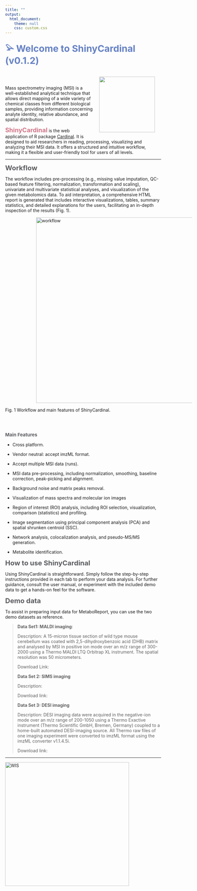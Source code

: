 ```yaml
---
title: ""
output:
  html_document:
    theme: null
    css: custom.css
---
```


<b><span style="color:#6682c4; font-size:30px;">𓅫 Welcome to ShinyCardinal (v0.1.2)</span></b>

<img src='img/logo.png' height="180" style = "float: right; margin: 20px;"/>

<br></br>

Mass spectrometry imaging (MSI) is a well-established analytical technique that allows direct mapping of a wide variety of chemical classes from different biological samples, providing information concerning analyte identity, relative abundance, and spatial distribution.

<b><span style="color:#d17789; font-size:20px;">ShinyCardinal</span></b> is the web application of R package <a href="https://cardinalmsi.org" target="_new">Cardinal</a>. It is designed to aid researchers in reading, processing, visualizing and analyzing their MSI data. It offers a structured and intuitive workflow, making it a flexible and user-friendly tool for users of all levels.

---

<b><span style="color:#5c5d61; font-size:22px;">Workflow</span></b>

The workflow includes pre-processing (e.g., missing value imputation, QC-based feature filtering, normalization, transformation and scaling), univariate and multivariate statistical analyses, and visualization of the given metabolomics data. To aid interpretation, a comprehensive HTML report is generated that includes interactive visualizations, tables, summary statistics, and detailed explanations for the users, facilitating an in-depth inspection of the results (Fig. 1).

<img src='img/workflow.png' alt='workflow' title='workflow' style="vertical-align:middle;margin:0px 100px" width='600'/>


Fig. 1 Workflow and main features of ShinyCardinal.

<br></br>

<b><span style="color:#5c5d61; font-size:15px;">Main Features</span></b>

- Cross platform.

- Vendor neutral: accept imzML format.

- Accept multiple MSI data (runs).

- MSI data pre-processing, including normalization, smoothing, baseline correction, peak-picking and alignment.

- Background noise and matrix peaks removal.

- Visualization of mass spectra and molecular ion images

- Region of interest (ROI) analysis, including ROI selection, visualization, comparison (statistics) and profiling.

- Image segmentation using principal component analysis (PCA) and spatial shrunken centroid (SSC).

- Network analysis, colocalization analysis, and pseudo-MS/MS generation.

- Metabolite identification.


<b><span style="color:#5c5d61; font-size:22px;">How to use ShinyCardinal</span></b>

Using ShinyCardinal is straightforward. Simply follow the step-by-step instructions provided in each tab to perform your data analysis. For further guidance, consult the user manual, or experiment with the included demo data to get a hands-on feel for the software.

<b><span style="color:#5c5d61; font-size:22px;">Demo data</span></b>

To assist in preparing input data for MetaboReport, you can use the two demo datasets as reference.

> **Data Set1: MALDI imaging**: 
>
> Description: A 15-micron tissue section of wild type mouse cerebellum was coated with 2,5-dihydroxybenzoic acid (DHB) matrix and analysed by MSI in positive ion mode over an m/z range of 300-2000 using a Thermo MALDI LTQ Orbitrap XL instrument. The spatial resolution was 50 micrometers.
>
> Download Link: <a href="https://www.ebi.ac.uk/metabolights/editor/MTBLS487/descriptors" target="_new"><i class="fa fa-link" aria-hidden="true"></i></i></a>
>
> **Data Set 2: SIMS imaging**
>
> Description:
>
> Download link:
>
> **Data Set 3: DESI imaging**
>
> Description: DESI imaging data were acquired in the negative-ion mode over an m/z range of 200-1050 using a Thermo Exactive instrument (Thermo Scientific GmbH, Bremen, Germany) coupled to a home-built automated DESI-imaging source. All Thermo raw files of one imaging experiment were converted to imzML format using the imzML converter v1.1.4.5i.
>
> Download link: <a href="https://www.ebi.ac.uk/metabolights/editor/MTBLS176/files" target="_new"><i class="fa fa-link" aria-hidden="true"></i></i></a>
>

---
<a href= 'https://www.weizmann.ac.il'><img src='img/WIS.png' alt='WIS' title='Weizmann Institute of Science' width='400'/></a>

<br></br>
